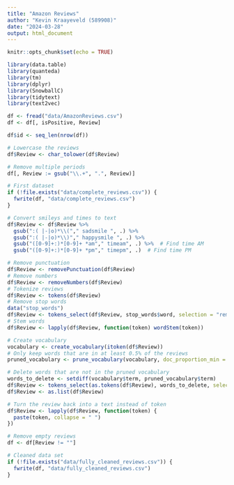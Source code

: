 ```yaml
---
title: "Amazon Reviews"
author: "Kevin Kraayeveld (589908)"
date: "2024-03-28"
output: html_document
---
```


```r
knitr::opts_chunk$set(echo = TRUE)

library(data.table)
library(quanteda)
library(tm)
library(dplyr)
library(SnowballC)
library(tidytext)
library(text2vec)
```

```r
df <- fread("data/AmazonReviews.csv")
df <- df[, isPositive, Review]
```

```r
df$id <- seq_len(nrow(df))

# Lowercase the reviews
df$Review <- char_tolower(df$Review)

# Remove multiple periods
df[, Review := gsub("\\.+", ".", Review)]

# First dataset
if (!file.exists("data/complete_reviews.csv")) {
  fwrite(df, "data/complete_reviews.csv")
}

# Convert smileys and times to text 
df$Review <- df$Review %>%
  gsub(":( |-|o)*\\("," sadsmile ", .) %>%
  gsub(":( |-|o)*\\)"," happysmile ", .) %>%
  gsub("([0-9]+:)*[0-9]+ *am"," timeam", .) %>%  # Find time AM
  gsub("([0-9]+:)*[0-9]+ *pm"," timepm", .)  # Find time PM

# Remove punctuation
df$Review <- removePunctuation(df$Review)
# Remove numbers
df$Review <- removeNumbers(df$Review)
# Tokenize reviews
df$Review <- tokens(df$Review)
# Remove stop words
data("stop_words")
df$Review <- tokens_select(df$Review, stop_words$word, selection = "remove")
# Stem words
df$Review <- lapply(df$Review, function(token) wordStem(token))

# Create vocabulary
vocabulary <- create_vocabulary(itoken(df$Review))
# Only keep words that are in at least 0.5% of the reviews
pruned_vocabulary <- prune_vocabulary(vocabulary, doc_proportion_min = 0.005)

# Delete words that are not in the pruned vocabulary
words_to_delete <- setdiff(vocabulary$term, pruned_vocabulary$term)
df$Review <- tokens_select(as.tokens(df$Review), words_to_delete, selection = "remove")
df$Review <- as.list(df$Review)

# Turn the review back into a text instead of token
df$Review <- lapply(df$Review, function(token) {
  paste(token, collapse = " ")
})

# Remove empty reviews
df <- df[Review != ""]

# Cleaned data set
if (!file.exists("data/fully_cleaned_reviews.csv")) {
  fwrite(df, "data/fully_cleaned_reviews.csv")
}
```